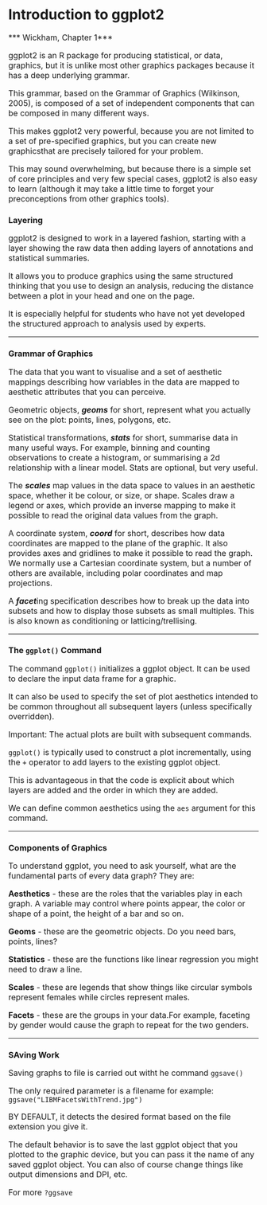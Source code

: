 <style>
  p {     font-size:16px;
  }
</style>

Introduction to ggplot2
========================================================
*** Wickham, Chapter 1***



ggplot2 is an R package for producing statistical, or data, graphics, but it is unlike most other graphics packages because it has a deep underlying grammar. 

This grammar, based on the Grammar of Graphics (Wilkinson,
2005), is composed of a set of independent components that can be composed in many different ways. 

This makes ggplot2 very powerful, because you are
not limited to a set of pre-specified graphics, but you can create new graphicsthat are precisely tailored for your problem. 

This may sound overwhelming, but because there is a simple set of core principles and very few special cases, ggplot2 is also easy to learn (although it may take a little time to forget your
preconceptions from other graphics tools).

### Layering
ggplot2 is designed to work in a layered fashion, starting with a layer showing the raw data then adding layers of annotations and statistical summaries.

It allows you to produce graphics using the same structured thinking
that you use to design an analysis, reducing the distance between a plot in your head and one on the page. 

It is especially helpful for students who have not yet developed the structured approach to analysis used by experts.

<hr>
### Grammar of Graphics

The data that you want to visualise and a set of aesthetic mappings
describing how variables in the data are mapped to aesthetic attributes
that you can perceive.

Geometric objects, ***geoms*** for short, represent what you actually see on
the plot: points, lines, polygons, etc.

Statistical transformations, ***stats*** for short, summarise data in many useful ways. For example, binning and counting observations to create a histogram,
or summarising a 2d relationship with a linear model. Stats are optional,
but very useful.

The ***scales*** map values in the data space to values in an aesthetic space,
whether it be colour, or size, or shape. Scales draw a legend or axes, which provide an inverse mapping to make it possible to read the original data values from the graph.

A coordinate system, ***coord*** for short, describes how data coordinates are
mapped to the plane of the graphic. It also provides axes and gridlines to
make it possible to read the graph. We normally use a Cartesian coordinate
system, but a number of others are available, including polar coordinates
and map projections.

A ***facet***ing specification describes how to break up the data into subsets
and how to display those subsets as small multiples. This is also known as
conditioning or latticing/trellising.

<hr>

### The `ggplot()` Command

The command `ggplot()` initializes a ggplot object. It can be used to declare the input data frame for a graphic.

It can also be used to specify the set of plot aesthetics intended to be common throughout all subsequent layers (unless specifically overridden).

Important: The actual plots are built with subsequent commands.


`ggplot()` is typically used to construct a plot incrementally, using the `+` operator to add layers to the existing ggplot object.

This is advantageous in that the code is explicit about which layers are added and the order in which they are added.

We can define common aesthetics using the `aes` argument for this command.

<hr> 

### Components of Graphics

To understand ggplot, you need to ask yourself, what are the fundamental parts of every data graph? They are:

**Aesthetics** - these are the roles that the variables play in each graph. A variable may control where points appear, the color or shape of a point, the height of a bar and so on.

**Geoms** - these are the geometric objects. Do you need bars, points, lines?

**Statistics** - these are the functions like linear regression you might need to draw a line.

**Scales** - these are legends that show things like circular symbols represent females while circles represent males.

**Facets** - these are the groups in your data.For example, faceting by gender would cause the graph to repeat for the two genders.

<hr>
### SAving Work

Saving graphs to file is carried out witht he command `ggsave()` 

The only required parameter is a filename for example: `ggsave("LIBMFacetsWithTrend.jpg")`

BY DEFAULT, it detects the desired format based on the file extension you give it.

The default behavior is to save the last ggplot object that you plotted to the graphic device, but you can pass it the name of any saved ggplot object. You can also of course change things like output dimensions and DPI, etc.

For more `?ggsave`